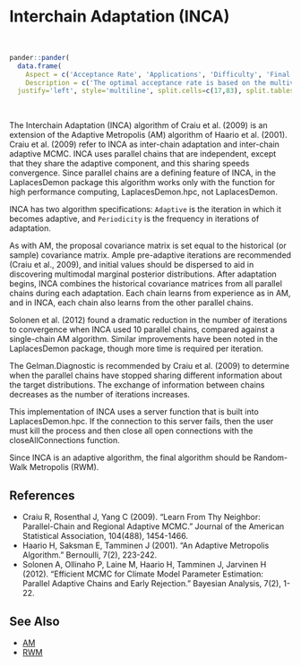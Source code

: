 # Interchain Adaptation (<a name='inca'>INCA</a>)

<br>
```r
pander::pander(
  data.frame(
    Aspect = c('Acceptance Rate', 'Applications', 'Difficulty', 'Final Algorithm?', 'Proposal'),
    Description = c('The optimal acceptance rate is based on the multivariate normality of the marginal posterior distributions, and ranges from 44% for one parameter to 23.4% for five or more parameters. The observed acceptance rate may be suitable in the interval [15%,50%].', 'This is a widely applicable, general-purpose algorithm for parallel chains only. It is best suited to models with a small to medium number of parameters. The proposal covariance matrix must be solved, and this matrix grows with the number of parameters.','This algorithm is relatively easy for a beginner. It has few algorithm specifications, and these are easy to specify. However, since it is adaptive, the user must regard diminishing adaptation.','User Discretion. The RWM algorithm is recommended as the final algorithm, though INCA may be used if diminishing adaptation occurs and adaptation ceases effectively.', 'Multivariate.')),
  justify='left', style='multiline', split.cells=c(17,83), split.tables=Inf)
```

<br>

The Interchain Adaptation (INCA) algorithm of Craiu et al. (2009) is an extension of the Adaptive Metropolis (AM) algorithm of Haario et al. (2001). Craiu et al. (2009) refer to INCA as inter-chain adaptation and inter-chain adaptive MCMC. INCA uses parallel chains that are independent, except that they share the adaptive component, and this sharing speeds convergence. Since parallel chains are a defining feature of INCA, in the <span class="pack">LaplacesDemon</span> package this algorithm works only with the function for high performance computing, <span class="func">LaplacesDemon.hpc</span>, not <span class="func">LaplacesDemon</span>.

INCA has two algorithm specifications: `Adaptive` is the iteration in which it becomes adaptive, and `Periodicity` is the frequency in iterations of adaptation.

As with AM, the proposal covariance matrix is set equal to the historical (or sample) covariance matrix. Ample pre-adaptive iterations are recommended (Craiu et al., 2009), and initial values should be dispersed to aid in discovering multimodal marginal posterior distributions. After adaptation begins, INCA combines the historical covariance matrices from all parallel chains during each adaptation. Each chain learns from experience as in AM, and in INCA, each chain also learns from the other parallel chains.

Solonen et al. (2012) found a dramatic reduction in the number of iterations to convergence when INCA used 10 parallel chains, compared against a single-chain AM algorithm. Similar improvements have been noted in the LaplacesDemon package, though more time is required per iteration.

The Gelman.Diagnostic is recommended by Craiu et al. (2009) to determine when the parallel chains have stopped sharing different information about the target distributions. The exchange of information between chains decreases as the number of iterations increases.

This implementation of INCA uses a server function that is built into LaplacesDemon.hpc. If the connection to this server fails, then the user must kill the process and then close all open connections with the closeAllConnections function.

Since INCA is an adaptive algorithm, the final algorithm should be Random-Walk Metropolis (RWM).

## References

- Craiu R, Rosenthal J, Yang C (2009). "Learn From Thy Neighbor: Parallel-Chain and Regional Adaptive MCMC." Journal of the American Statistical Association, 104(488), 1454-1466.
- Haario H, Saksman E, Tamminen J (2001). "An Adaptive Metropolis Algorithm." Bernoulli, 7(2), 223-242.
- Solonen A, Ollinaho P, Laine M, Haario H, Tamminen J, Jarvinen H (2012). "Efficient MCMC for Climate Model Parameter Estimation: Parallel Adaptive Chains and Early Rejection." Bayesian Analysis, 7(2), 1-22.

## See Also

- [AM](#am)
- [RWM](#rwm)


